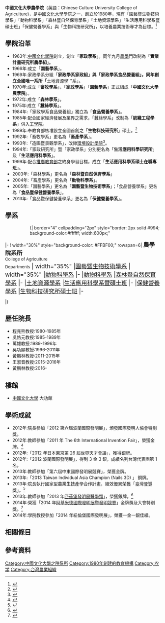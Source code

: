 {{Pathnav|[[中國文化大學|中國文化大學]]|frame=1}}
{{高校
| name =中國文化大學農學院
|EnglishName=Chinese Culture University <br> College of Agriculture
| image = 
| 院長 = 黃鵬林
| type = 私立
| established = 1980年
| location = {{Flagicon|ROC}}'''陽明山校本部'''<br/>[[臺北市|臺北市]][[士林區|士林區]]陽明里華岡路55號
| address =
| affiliation = [[中國文化大學|中國文化大學]]
|Faculty=
|Undergraduate=1360<ref>{{cite web|url=http://www.edu.tw/pages/detail.aspx?Node=3752&Page=22203&Index=7&WID=31d75a44-efff-4c44-a075-15a9eb7aecdf|title=102 (2013-2014) 學年度各級學校基本資料|publisher=教育部全球資訊網|language=zh|location=臺北市|year=2013|accessdate=2015-07-30|archive-date=2015-09-24|archive-url=https://web.archive.org/web/20150924125624/http://www.edu.tw/pages/detail.aspx?Node=3752&Page=22203&Index=7&WID=31d75a44-efff-4c44-a075-15a9eb7aecdf|dead-url=no}}</ref>
|Postgraduate=106
| website = http://crf.pccu.edu.tw/.php{{dead link|date=2017年11月 |bot=InternetArchiveBot |fix-attempted=yes }}
| Affiliations = 
| colors =黃色{{color box|#FFFF00}}
| border_color =
| box_width =
}}

'''中國文化大學農學院'''（英語：Chinese Culture University College of Agriculture)，是[[中國文化大學|中國文化大學]]學院之一，創立於1980年，現有「園藝暨生物技術學系」「動物科學系」「森林暨自然保育學系」「土地資源學系」「生活應用科學系暨碩士班」「保健營養學系」與「生物科技研究所」，以培養農業技術專才為目標。<ref>{{cite web|url=http://crf.pccu.edu.tw/files/11-1027-2199.php|title=農學院沿革|publisher=中國文化大學農學院|language=zh|location=臺北市|year=2013|accessdate=2015-07-30|archive-date=2016-07-12|archive-url=https://web.archive.org/web/20160712043555/http://crf.pccu.edu.tw/files/11-1027-2199.php|dead-url=no}}</ref>

==學院沿革==
*1963年:[[中國文化學院|中國文化學院]]創立，創立「'''家政學系'''」。同年九月[[農學|農學]]門改制為「'''實業計畫研究所農學組'''」。
*1966年:成立「'''園藝學系'''」。
*1969年:家政學系分組「'''家政學系家政組」與「家政學系食品營養組」，同年創立全國唯一系所「'''土地資源學'''系」。
*1970年:成立「'''畜牧學系'''」，「'''家政學系'''」「'''園藝學系'''」正式組成「'''中國文化大學農學院'''」。
*1972年:成立「'''森林學系'''」。
*1975年:成立「'''蠶絲學系'''」。
*1984年:「家政學系食品營養組」獨立為「'''食品營養學系'''」。
*1985年:配合國家經濟發展及業界之需求，「蠶絲學系」改制為「'''紡織工程學系'''」併入[[中國文化大學工學院|工學院]]。
*1989年:奉教育部核准設立全國首創之「'''生物科技研究所'''」碩士。<ref>{{cite web|author=中國文化大學生物科技研究所|title=沿革|url=http://crrmib.pccu.edu.tw/files/15-1123-3038,c1652-1.php|accessdate=2015-07-31|archive-date=2015-07-21|archive-url=https://web.archive.org/web/20150721084745/http://crrmib.pccu.edu.tw/files/15-1123-3038,c1652-1.php|dead-url=no}}</ref>
*1992年:「畜牧學系」更名為「'''畜產學系'''」。
*1993年:「造園暨景觀學系」，改隸[[中國文化大學環境設計學院|環境設計學院]]<ref>{{cite web|url=http://adp.pccu.edu.tw/intro/super_pages.php?ID=pages|title=建築暨都市設計沿革|publisher=中國文化大學環境設計學院|language=zh|location=臺北市|year=2013|accessdate=2015-07-30|archive-date=2015-07-21|archive-url=https://web.archive.org/web/20150721150246/http://adp.pccu.edu.tw/intro/super_pages.php?ID=pages|dead-url=yes}}</ref>。
*1994年:「家政研究所」暨「家政學系」分別更名為「'''生活應用科學研究所'''」及「'''生活應用科學系'''」。
*1999年:配合[[中國文化大學推廣教育部|推廣教育部]]之終身學習目標，成立「'''生活應用科學系碩士在職專班'''」。
*2003年:「森林學系」更名為「'''森林暨自然保育學系'''」
*2004年:「畜產學系」更名為「'''動物科學系'''」。
*2005年:「園藝學系」更名為「'''園藝暨生物技術學系'''」；「食品營養學系」更名為「'''食品暨保健營養學系'''」。
*2013年:「食品暨保健營養學系」更名為「'''保健營養學系'''」。

==學系==

::{| border="4" cellpadding="2px" style="border: 2px solid #994; background-color:#ffffff; width:600px;"
|- 
! width="30%" style="background-color: #FFBF00;" rowspan=6| <span style="font-size:14pt;"> '''農學院系所'''<br />
<span style="font-size:10pt;"> College of Agriculture <br> Departments</span>
| width="35%" |[http://crfdhb.pccu.edu.tw/bin/home.php//// 園藝暨生物技術學系]{{Wayback|url=http://crfdhb.pccu.edu.tw/bin/home.php//// |date=20150721141739 }}
| width="35%" |[http://crfuas.pccu.edu.tw/bin/home.php//// 動物科學系]{{Wayback|url=http://crfuas.pccu.edu.tw/bin/home.php//// |date=20150721101604 }}
|-
|[http://crfuas.pccu.edu.tw/bin/home.php//// 動物科學系]{{Wayback|url=http://crfuas.pccu.edu.tw/bin/home.php//// |date=20150721101604 }}
|[http://crffnc.pccu.edu.tw/bin/home.php//// 森林暨自然保育學系]{{Wayback|url=http://crffnc.pccu.edu.tw/bin/home.php//// |date=20150721094315 }}
|-
|[http://www2.pccu.edu.tw/CRFGLU///// 土地資源學系]{{Wayback|url=http://www2.pccu.edu.tw/CRFGLU///// |date=20150715112136 }}
|[http://crfals.pccu.edu.tw/bin/home.php///// 生活應用科學系暨碩士班]{{Wayback|url=http://crfals.pccu.edu.tw/bin/home.php///// |date=20150721132143 }}
|-	
|[http://crffhn.pccu.edu.tw/bin/home.php///// 保健營養學系]{{Wayback|url=http://crffhn.pccu.edu.tw/bin/home.php///// |date=20150721121500 }}
|[http://crrmib.pccu.edu.tw/bin/home.php///// 生物科技研究所碩士班]{{Wayback|url=http://crrmib.pccu.edu.tw/bin/home.php///// |date=20150721092726 }}
|-

|}

== 歷任院長 ==
*程兆熊教授:1980-1985年
*吳恪元教授:1985-1989年
*萬雄教授:1989-1996年
*吳功顯教授:1996-2011年
*黃鵬林教授:2011-2015年
*王淑音教授:2015-2016年
*黃鵬林教授:2016-

==樓館==

*[[中國文化大學|中國文化大學]] 大功館

==學術成就==

*2012年:院長參加「2012 第六屆波蘭國際發明展」，頒發國際發明人協會特別獎。
*2012年:教師參加「2011 年 The 6th International Invention Fair」，榮獲金牌。<ref>{{cite web|author=中國文化大學研究發展處|title=評比與榮譽|url=http://cufk.pccu.edu.tw/files/11-1012-6314.php|accessdate=2015-07-31|archive-date=2015-07-16|archive-url=https://web.archive.org/web/20150716211524/http://cufk.pccu.edu.tw/files/11-1012-6314.php|dead-url=no}}</ref>
*2012年:「2012 年日本東京第 26 屆世界天才會議」，獲得銀牌。
*2012年:「2012 波蘭國際發明展」，得到 3 金 3 銀，成績名列台灣代表團第 1 名。
*2013年:教師參加「第六屆中東國際發明展競賽」，榮獲金牌。
*2013年:「2013 Taiwan Individual Asia Champion (Nails 3D) 」 銅牌。
*2013年:院長執行國家型農業生技產學合作計畫，績效優異榮獲「臺灣登豐獎」。<ref>{{cite web|author=華夏導報|title=農學院黃鵬林院長執行國家型農業生技產學合作計畫績效優異 榮獲「臺灣登豐獎」|url=http://epaper.pccu.edu.tw/newsDetail.asp?NewsNo=13866|accessdate=2015-07-31|archive-date=2016-03-04|archive-url=https://web.archive.org/web/20160304230121/http://epaper.pccu.edu.tw/newsDetail.asp?NewsNo=13866|dead-url=no}}</ref>
*2013年:教師參加「2013 年[[匹茲堡發明展醫學類|匹茲堡發明展醫學類]]」，榮獲銀牌。<ref>{{cite web|author=蘋果日報|title=德國紐倫堡發明展　台灣勇奪19金|url=http://www.appledaily.com.tw/realtimenews/article/new/20141102/498802/|accessdate=2015-07-31|archive-date=2015-05-21|archive-url=https://web.archive.org/web/20150521230046/http://www.appledaily.com.tw/realtimenews/article/new/20141102/498802/|dead-url=no}}</ref>
*2014年:榮獲「2014 年[[阿基米德國際發明展暨發明競賽|阿基米德國際發明展暨發明競賽]]」金牌獎及大會特別獎。<ref>{{cite web|author=中國文化大學農學院|title=農學院黃鵬林院長參加2014阿基米德國際發明展 榮獲金牌獎及大會特別獎殊榮|url=http://crf.pccu.edu.tw/files/14-1027-27533,r291-1.php|accessdate=2015-07-31|archive-date=2016-03-04|archive-url=https://web.archive.org/web/20160304135353/http://crf.pccu.edu.tw/files/14-1027-27533,r291-1.php|dead-url=no}}</ref>
*2014年:學院教授參加「2014 年紐倫堡國際發明展」，榮獲一金一銀佳績。

==相關條目==
{{中國文化大學|state=uncollapse}}

==參考資料==
{{reflist}}
[[Category:中國文化大學之院系所|Category:中國文化大學之院系所]]
[[Category:1980年創建的教育機構|Category:1980年創建的教育機構]]
[[Category:农学|Category:农学]]
[[Category:台灣農業組織|Category:台灣農業組織]]